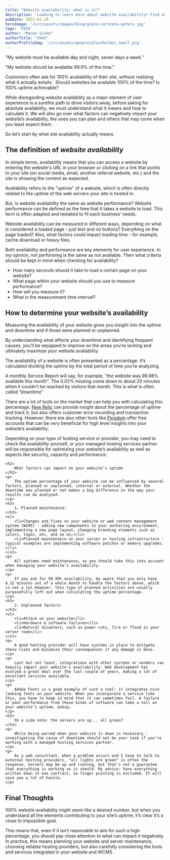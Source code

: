 ```yaml
---
title: "Website availability: what is it?"
description: 'Looking to learn more about website availability? Find out what it is, how to estimate your site’s uptime and what factors can put you in downtime.'
pubDate: 2022-01-19
heroImage: '/src/assets/images/blog/glenn-carstens-peters.jpg'
tags: 'XXXX'
author: "Manon Sinke"
authorTitle: "XXXX"
authorProfileImg: '/src/assets/people/placeholder_small.png'
---
```


<LayoutSection backgroundColor="dark">
    <p>
        "My website must be available day and night, seven days a week."
    </p>
    <p>
        "My website should be available 99.9% of the time."
    </p>
    <p>
        Customers often ask for 100% availability of their site, without realizing what it actually entails. &nbsp;Should websites be available 100% of the time? Is 100% uptime achievable?
    </p>
 
</LayoutSection>

<LayoutSection>
    <p>
        While disregarding website availability as a major element of user experience is a surefire path to drive visitors away, before asking for absolute availability, we must understand what it means and how to calculate it. We will also go over what factors can negatively impact your website’s availability, the ones you can plan and others that may come when you least expect them.
    </p>
    <p>
        So let’s start by what site availability actually means.
    </p>   
    <h2>
        The definition of <em>website availability</em>
    </h2>
    <p>
        In simple terms, availability means that you can access a website by entering the website's URL in your browser or clicking on a link that points to your site (on social media, email, another referral website, etc.) and the site is showing the content as expected.
    </p>
    <p>
        Availability refers to the "uptime" of a website, which is often directly related to the uptime of the web servers your site is hosted in.
    </p>
    <p>
        But, is website availability the same as website performance? Website performance can be defined as the time that it takes a website to load. This term is often adapted and tweaked to fit each business’ needs.
    </p>
    <p>
        Website availability can be measured in different ways, depending on what is considered a loaded page - just text and no buttons? Everything on the page loaded? Also, what factors could impact loading time – for example, cache download or heavy files.
    </p>
    <p>
        Both availability and performance are key elements for user experience. In my opinion, not performing is the same as not available. Then what criteria should be kept in mind when checking for availability?
    </p>
    <ul>
        <li>How many seconds should it take to load a certain page on your website?</li>
        <li>What page within your website should you use to measure performance?</li>
        <li>How will you measure it?</li>
        <li>What is the measurement time interval?</li>
    </ul>
    <h2>
        How to determine your website’s availability
    </h2>
    <p>
        Measuring the availability of your website gives you insight into the uptime and downtime and if those were planned or unplanned.
    </p>
    <p>
        By understanding what affects your downtime and identifying frequent causes, you’ll be equipped to improve on the areas you’re lacking and ultimately maximize your website availability.
    </p>
    <p>
        The availability of a website is often presented as a percentage. It’s calculated dividing the uptime by the total period of time you’re analyzing.
    </p>
    <p>
        A monthly Service Report will say, for example, "the website was 99.98% available this month". The 0.02% missing come down to about 20 minutes when it couldn't be reached by visitors that month. This is what is often called “downtime”
    </p>
    <p>
        There are a lot of tools on the market that can help you with calculating this percentage. <a href="https://web.archive.org/web/20230404152640/https://newrelic.com/" rel="nofollow noopener" target="_blank">New Relic</a> can provide insight about the percentage of uptime and track it, but also offers customer error recording and transaction tracking. However, there are also other tools like <a href="https://web.archive.org/web/20230404152640/https://www.pingdom.com/" rel="nofollow noopener" target="_blank">Pingdom</a> offer free accounts that can be very beneficial for high level insights into your website’s availability.&nbsp;
    </p>
    <p>
        Depending on your type of hosting service or provider, you may need to check the availability yourself, or your managed hosting services partner will be responsible for optimizing your website’s availability as well as aspects like security, capacity and performance.
    </p>

    <h2>
        What factors can impact on your website’s uptime
    </h2>
    <p>
        The uptime percentage of your website can be influenced by several factors, planned or unplanned, internal or external. Whether the downtime was planned or not makes a big difference in the way your results can be analyzed.
    </p>
    <h3>
        1. Planned maintenance:
    </h3>
    <ul>
        <li>Changes and fixes on your website or web content management system (WCMS) - adding new components to your authoring environment, implementing a new page layout, changing branding elements such as colors, logos, etc. and so on;</li>
        <li>Planned maintenance on your server or hosting infrastructure - typical examples are implementing software patches or memory upgrades.</li>
    </ul>
    <p>
        All systems need maintenance, so you should take this into account when managing your website’s availability.
    </p>
    <p>
        If you ask for 99.99% availability, be aware that you only have 4.32 minutes out of a whole month to handle the factors above, which is not a lot.However, this type of planned activities are usually purposefully left out when calculating the uptime percentage.
    </p>
    <h3>
        2. Unplanned factors:
    </h3>
    <ul>
        <li>Attack on your website</li>
        <li>Hardware & software failures</li>
        <li>Natural disasters, such as power cuts, fire or flood in your server room</li>
    </ul>
    <p>
        A good hosting provider will have systems in place to mitigate these risks and minimize their consequences if any damage is done.
    </p>
    <p>
        Last but not least, integrations with other systems or vendors can heavily impact your website's availability. Web development has evolved a great deal over the last couple of years, making a lot of excellent services available.
    </p>
    <p>
        Adobe Fonts is a good example of such a tool: it integrates nice looking fonts on your website. When you incorporate a service like this, you have to keep in mind that it can sometimes fail. A failure or poor performance from these kinds of software can take a toll on your website’s uptime. &nbsp;
    </p>
    <h2>
        On a side note: the servers are up... all green?
    </h2>
    <p>
        While being warned when your website is down is necessary - investigating the cause of downtime should not be your task if you’re working with a managed hosting services partner.
    </p>
    <p>
        As a web consultant, when a problem occurs and I have to talk to external hosting providers, "all lights are green" is often the response. Servers may be up and running, but that's not a guarantee that everything is working as it should. My advice: have everything written down in one contract, so finger pointing is excluded. It will save you a lot of hassle.
    </p>
</LayoutSection>
<LayoutSection backgroundColor="dark">
    <h2>
        <strong>Final Thoughts</strong>
    </h2>
    <p>
        100% website availability might seem like a desired number, but when you understand all the elements contributing to your site’s uptime, it’s clear it’s a close to impossible goal.
    </p>
    <p>
        This means that, even if it isn’t reasonable to aim for such a high percentage, you should pay close attention to what can impact it negatively. In practice, this means planning your website and server maintenance, choosing reliable hosting providers, but also carefully considering the tools and services integrated in your website and WCMS .
    </p>
</LayoutSection>